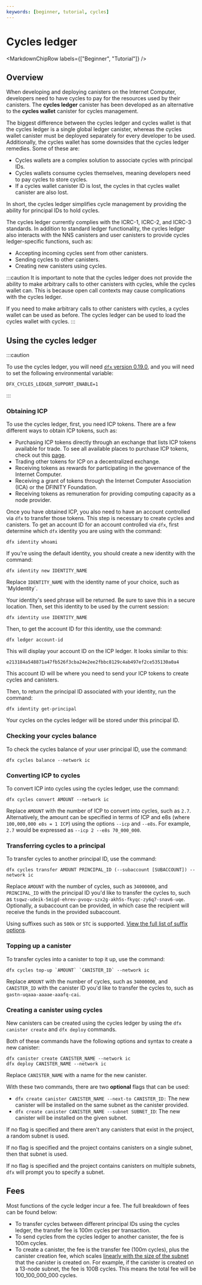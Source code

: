 ```yaml
---
keywords: [beginner, tutorial, cycles]
---
```



# Cycles ledger

<MarkdownChipRow labels={["Beginner", "Tutorial"]} />

## Overview

When developing and deploying canisters on the Internet Computer, developers need to have <GlossaryTooltip>cycles</GlossaryTooltip> to pay for the resources used by their canisters. The **cycles ledger** canister has been developed as an alternative to the **cycles wallet** canister for cycles management. 

The biggest difference between the cycles ledger and cycles wallet is that the cycles ledger is a single global ledger canister, whereas the cycles wallet canister must be deployed separately for every developer to be used. Additionally, the cycles wallet has some downsides that the cycles ledger remedies. Some of these are:

- Cycles wallets are a complex solution to associate cycles with principal IDs.
- Cycles wallets consume cycles themselves, meaning developers need to pay cycles to store cycles.
- If a cycles wallet canister ID is lost, the cycles in that cycles wallet canister are also lost. 

In short, the cycles ledger simplifies cycle management by providing the ability for principal IDs to hold cycles. 

The cycles ledger currently complies with the ICRC-1, ICRC-2, and ICRC-3 standards. In addition to standard ledger functionality, the cycles ledger also interacts with the NNS canisters and user canisters to provide cycles ledger-specific functions, such as:

- Accepting incoming cycles sent from other canisters.
- Sending cycles to other canisters.
- Creating new canisters using cycles.

:::caution
It is important to note that the cycles ledger does not provide the ability to make arbitrary calls to other canisters with cycles, while the cycles wallet can. This is because open call contexts may cause complications with the cycles ledger. 

If you need to make arbitrary calls to other canisters with cycles, a cycles wallet can be used as before. The cycles ledger can be used to load the cycles wallet with cycles.
:::

## Using the cycles ledger

:::caution

To use the cycles ledger, you will need [`dfx` version 0.19.0](/docs/current/developer-docs/getting-started/install/), and you will need to set the following environmental variable:

```
DFX_CYCLES_LEDGER_SUPPORT_ENABLE=1
```

:::

### Obtaining ICP

To use the cycles ledger, first, you need ICP tokens. There are a few different ways to obtain ICP tokens, such as:

- Purchasing ICP tokens directly through an exchange that lists ICP tokens available for trade. To see all available places to purchase ICP tokens, check out this [page](https://coinmarketcap.com/currencies/internet-computer/markets/).
- Trading other tokens for ICP on a decentralized exchange.
- Receiving tokens as rewards for participating in the governance of the Internet Computer.
- Receiving a grant of tokens through the Internet Computer Association (ICA) or the DFINITY Foundation.
- Receiving tokens as remuneration for providing computing capacity as a node provider.

Once you have obtained ICP, you also need to have an account controlled via `dfx` to transfer those tokens. This step is necessary to create cycles and canisters. To get an account ID for an account controlled via `dfx`, first determine which `dfx` identity you are using with the command:

```
dfx identity whoami
```

If you're using the default identity, you should create a new identity with the command:

```
dfx identity new IDENTITY_NAME
```

Replace `IDENTITY_NAME` with the identity name of your choice, such as 'MyIdentity`.

Your identity's seed phrase will be returned. Be sure to save this in a secure location. Then, set this identity to be used by the current session:

```
dfx identity use IDENTITY_NAME
```

Then, to get the account ID for this identity, use the command:

```
dfx ledger account-id
```

This will display your account ID on the ICP ledger. It looks similar to this:

```
e213184a548871a47fb526f3cba24e2ee2fbbc8129c4ab497ef2ce535130a0a4
```

This account ID will be where you need to send your ICP tokens to create cycles and canisters.

Then, to return the principal ID associated with your identity, run the command:

```
dfx identity get-principal
```

Your cycles on the cycles ledger will be stored under this principal ID.

### Checking your cycles balance

To check the cycles balance of your user principal ID, use the command:

```
dfx cycles balance --network ic
```

### Converting ICP to cycles

To convert ICP into cycles using the cycles ledger, use the command:

```
dfx cycles convert AMOUNT --network ic
```

Replace `AMOUNT` with the number of ICP to convert into cycles, such as `2.7`. Alternatively, the amount can be specified in terms of ICP and e8s (where `100,000,000 e8s = 1 ICP`) using the options `--icp` and `--e8s`. For example, `2.7` would be expressed as `--icp 2 --e8s 70_000_000`.

### Transferring cycles to a principal

To transfer cycles to another principal ID, use the command:

```
dfx cycles transfer AMOUNT PRINCIPAL_ID (--subaccount [SUBACCOUNT]) --network ic
```

Replace `AMOUNT` with the number of cycles, such as `34000000`, and `PRINCIPAL_ID` with the principal ID you'd like to transfer the cycles to, such as `tsqwz-udeik-5migd-ehrev-pvoqv-szx2g-akh5s-fkyqc-zy6q7-snav6-uqe`. Optionally, a subaccount can be provided, in which case the recipient will receive the funds in the provided subaccount.

Using suffixes such as `500k` or `5TC` is supported. [View the full list of suffix options](https://github.com/dfinity/sdk/blob/master/CHANGELOG.md#feat-accept-more-ways-to-specify-cycle-and-e8s-amounts).

### Topping up a canister

To transfer cycles into a canister to top it up, use the command:

```
dfx cycles top-up `AMOUNT` `CANISTER_ID` --network ic
```

Replace `AMOUNT` with the number of cycles, such as `34000000`, and `CANISTER_ID` with the canister ID you'd like to transfer the cycles to, such as `gastn-uqaaa-aaaae-aaafq-cai`.

### Creating a canister using cycles

New canisters can be created using the cycles ledger by using the `dfx canister create` and `dfx deploy` commands.

Both of these commands have the following options and syntax to create a new canister:

```
dfx canister create CANISTER_NAME --network ic
dfx deploy CANISTER_NAME --network ic
```

Replace `CANISTER_NAME` with a name for the new canister.

With these two commands, there are two **optional** flags that can be used:

- `dfx create canister CANISTER_NAME --next-to CANISTER_ID:` The new canister will be installed on the same subnet as the canister provided.
- `dfx create canister CANISTER_NAME --subnet SUBNET_ID`: The new canister will be installed on the given subnet.

If no flag is specified and there aren't any canisters that exist in the project, a random subnet is used.

If no flag is specified and the project contains canisters on a single subnet, then that subnet is used.

If no flag is specified and the project contains canisters on multiple subnets, `dfx` will prompt you to specify a subnet. 

## Fees

Most functions of the cycle ledger incur a fee. The full breakdown of fees can be found below:

- To transfer cycles between different principal IDs using the cycles ledger, the transfer fee is 100m cycles per transaction.
- To send cycles from the cycles ledger to another canister, the fee is 100m cycles.  
- To create a canister, the fee is the transfer fee (100m cycles), plus the canister creation fee, which scales [linearly with the size of the subnet](https://internetcomputer.org/docs/current/developer-docs/gas-cost) that the canister is created on. For example, if the canister is created on a 13-node subnet, the fee is 100B cycles. This means the total fee will be 100_100_000_000 cycles. 

